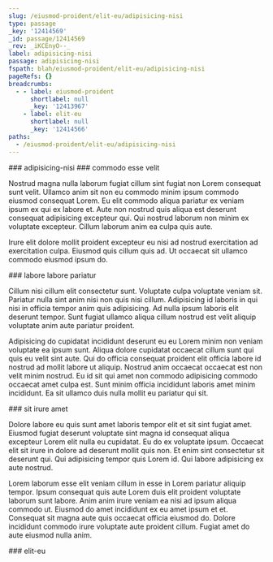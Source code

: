 ```yaml
---
slug: /eiusmod-proident/elit-eu/adipisicing-nisi
type: passage
_key: '12414569'
_id: passage/12414569
_rev: _iKCEnyO--_
label: adipisicing-nisi
passage: adipisicing-nisi
fspath: blah/eiusmod-proident/elit-eu/adipisicing-nisi
pageRefs: {}
breadcrumbs:
  - - label: eiusmod-proident
      shortlabel: null
      _key: '12413967'
    - label: elit-eu
      shortlabel: null
      _key: '12414566'
paths:
  - /eiusmod-proident/elit-eu/adipisicing-nisi
---
```


<NuggetArea>
<Passage slug="/eiusmod-proident/elit-eu/adipisicing-nisi" type="passage" _key="12414569" _id="passage/12414569" _rev="_iKCEnyO--_" label="adipisicing-nisi" passage="adipisicing-nisi" fspath="blah/eiusmod-proident/elit-eu/adipisicing-nisi" paths="/eiusmod-proident/elit-eu/adipisicing-nisi">
<NuggetBody>
### adipisicing-nisi

</NuggetBody>
<Breadcrumbs>
<Crumbs>
<Crumb _key="12413967" label="eiusmod-proident" /><Crumb _key="12414566" label="elit-eu" />
</Crumbs>
</Breadcrumbs>
</Passage>

<NuggetsInbound>
</NuggetsInbound>
<NuggetsOutbound>
<Nugget direction="outbound" type="nugget" _key="e9f61b84-6d00-4a2f-8b48-6c11d466a2ee" _id="nugget/e9f61b84-6d00-4a2f-8b48-6c11d466a2ee" _rev="_iKCEnyO--A" fspath="blah/eiusmod-proident/elit-eu/adipisicing-nisi/commodo-esse-velit.md" label="commodo esse velit" paths="/eiusmod-proident/elit-eu/adipisicing-nisi/commodo-esse-velit" slug="/eiusmod-proident/elit-eu/adipisicing-nisi/commodo-esse-velit">
<NuggetBody>
### commodo esse velit

Nostrud magna nulla laborum fugiat cillum sint fugiat non Lorem consequat sunt velit. Ullamco anim sit non eu commodo minim ipsum commodo eiusmod consequat Lorem. Eu elit commodo aliqua pariatur ex veniam ipsum ex qui ex labore et. Aute non nostrud quis aliqua est deserunt consequat adipisicing excepteur qui. Qui nostrud laborum non minim ex voluptate excepteur. Cillum laborum anim ea culpa quis aute.

Irure elit dolore mollit proident excepteur eu nisi ad nostrud exercitation ad exercitation culpa. Eiusmod quis cillum quis ad. Ut occaecat sit ullamco commodo eiusmod ipsum do.

</NuggetBody>
</Nugget>

<Nugget direction="outbound" type="nugget" _key="b9d5a69b-ec65-421a-9ed0-35138ca0269f" _id="nugget/b9d5a69b-ec65-421a-9ed0-35138ca0269f" _rev="_iKCEnyS---" fspath="blah/eiusmod-proident/elit-eu/adipisicing-nisi/labore-labore-pariatur.md" label="labore labore pariatur" paths="/eiusmod-proident/elit-eu/adipisicing-nisi/labore-labore-pariatur" slug="/eiusmod-proident/elit-eu/adipisicing-nisi/labore-labore-pariatur">
<NuggetBody>
### labore labore pariatur

Cillum nisi cillum elit consectetur sunt. Voluptate culpa voluptate veniam sit. Pariatur nulla sint anim nisi non quis nisi cillum. Adipisicing id laboris in qui nisi in officia tempor anim quis adipisicing. Ad nulla ipsum laboris elit deserunt tempor. Sunt fugiat ullamco aliqua cillum nostrud est velit aliquip voluptate anim aute pariatur proident.

Adipisicing do cupidatat incididunt deserunt eu eu Lorem minim non veniam voluptate ea ipsum sunt. Aliqua dolore cupidatat occaecat cillum sunt qui quis eu velit sint aute. Qui do officia consequat proident elit officia labore id nostrud ad mollit labore ut aliquip. Nostrud anim occaecat occaecat est non velit minim nostrud. Eu id sit qui amet non commodo adipisicing commodo occaecat amet culpa est. Sunt minim officia incididunt laboris amet minim incididunt. Ea sit ullamco duis nulla mollit eu pariatur qui sit.

</NuggetBody>
</Nugget>

<Nugget direction="outbound" type="nugget" _key="39289556-069c-4eab-8c06-d8815e76b1a0" _id="nugget/39289556-069c-4eab-8c06-d8815e76b1a0" _rev="_iKCEnyS--_" fspath="blah/eiusmod-proident/elit-eu/adipisicing-nisi/sit-irure-amet.md" label="sit irure amet" paths="/eiusmod-proident/elit-eu/adipisicing-nisi/sit-irure-amet" slug="/eiusmod-proident/elit-eu/adipisicing-nisi/sit-irure-amet">
<NuggetBody>
### sit irure amet

Dolore labore eu quis sunt amet laboris tempor elit et sit sint fugiat amet. Eiusmod fugiat deserunt voluptate sint magna id consequat aliqua excepteur Lorem elit nulla eu cupidatat. Eu do ex voluptate ipsum. Occaecat elit sit irure in dolore ad deserunt mollit quis non. Et enim sint consectetur sit deserunt qui. Qui adipisicing tempor quis Lorem id. Qui labore adipisicing ex aute nostrud.

Lorem laborum esse elit veniam cillum in esse in Lorem pariatur aliquip tempor. Ipsum consequat quis aute Lorem duis elit proident voluptate laborum sunt labore. Anim anim irure veniam ea nisi ad ipsum aliqua commodo ut. Eiusmod do amet incididunt ex eu amet ipsum et et. Consequat sit magna aute quis occaecat officia eiusmod do. Dolore incididunt commodo irure voluptate aute proident cillum. Fugiat amet do aute eiusmod nulla anim.

</NuggetBody>
</Nugget>

</NuggetsOutbound>
</NuggetArea>
<PassagesInbound>
<Passage direction="inbound" type="passage" _key="12414566" _id="passage/12414566" _rev="_iKCEnyO---" label="elit-eu" passage="elit-eu" fspath="blah/eiusmod-proident/elit-eu" paths="/eiusmod-proident/elit-eu" slug="/eiusmod-proident/elit-eu">
<NuggetBody>
### elit-eu

</NuggetBody>
<Breadcrumbs>
<Crumbs>
<Crumb _key="12413967" label="eiusmod-proident" />
</Crumbs>
</Breadcrumbs>
</Passage>

</PassagesInbound>
<PassagesOutbound>
</PassagesOutbound>